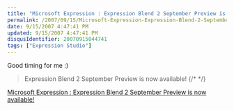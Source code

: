 ```yaml
---
title: "Microsoft Expression : Expression Blend 2 September Preview is now available!"
permalink: /2007/09/15/Microsoft-Expression-Expression-Blend-2-September-Preview-is-now-available!/
date: 9/15/2007 4:47:41 PM
updated: 9/15/2007 4:47:41 PM
disqusIdentifier: 20070915044741
tags: ["Expression Studio"]
---
```

Good timing for me :)

> Expression Blend 2 September Preview is now available!
{/* <!-- more --> */}

[Microsoft Expression : Expression Blend 2 September Preview is now available!](http://blogs.msdn.com/expression/archive/2007/09/14/expression-blend-2-september-preview-is-now-available.aspx)
